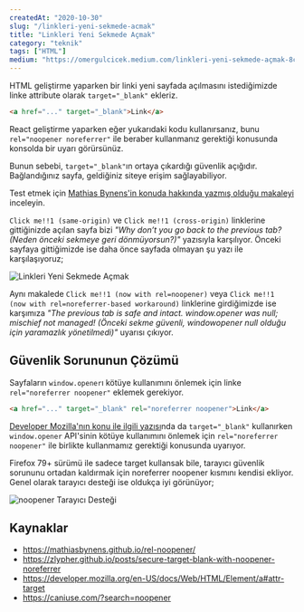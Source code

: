 ```yaml
---
createdAt: "2020-10-30"
slug: "/linkleri-yeni-sekmede-acmak"
title: "Linkleri Yeni Sekmede Açmak"
category: "teknik"
tags: ["HTML"]
medium: "https://omergulcicek.medium.com/linkleri-yeni-sekmede-açmak-8c8c8c8c8c8c"
---
```


HTML geliştirme yaparken bir linki yeni sayfada açılmasını istediğimizde linke attribute olarak `target="_blank"` ekleriz.

```html
<a href="..." target="_blank">Link</a>
```

React geliştirme yaparken eğer yukarıdaki kodu kullanırsanız, bunu `rel="noopener noreferrer"` ile beraber kullanmanız gerektiği konusunda konsolda bir uyarı görürsünüz.

Bunun sebebi, `target="_blank"`ın ortaya çıkardığı güvenlik açığıdır. Bağlandığınız sayfa, geldiğiniz siteye erişim sağlayabiliyor.

Test etmek için <a href="https://mathiasbynens.github.io/rel-noopener" target="_blank" rel="noreferrer noopener">Mathias Bynens'in konuda hakkında yazmış olduğu makaleyi</a> inceleyin.

`Click me!!1 (same-origin)` ve `Click me!!1 (cross-origin)` linklerine gittiğinizde açılan sayfa bizi _"Why don’t you go back to the previous tab? (Neden önceki sekmeye geri dönmüyorsun?)"_ yazısıyla karşılıyor. Önceki sayfaya gittiğimizde ise daha önce sayfada olmayan şu yazı ile karşılaşıyoruz;

![Linkleri Yeni Sekmede Açmak](/blog/2020-10-30/blank.png)

Aynı makalede `Click me!!1 (now with rel=noopener)` veya `Click me!!1 (now with rel=noreferrer-based workaround)` linklerine girdiğimizde ise karşımıza _"The previous tab is safe and intact. window.opener was null; mischief not managed! (Önceki sekme güvenli, windowopener null olduğu için yaramazlık yönetilmedi)"_ uyarısı çıkıyor.

## Güvenlik Sorununun Çözümü

Sayfaların `window.opener`ı kötüye kullanımını önlemek için linke `rel="noreferrer noopener"` eklemek gerekiyor.

```html
<a href="..." target="_blank" rel="noreferrer noopener">Link</a>
```

<a href="https://developer.mozilla.org/en-US/docs/Web/HTML/Element/a#attr-target" target="_blank" rel="noreferrer noopener">Developer Mozilla'nın konu ile ilgili yazısı</a>nda da `target="_blank"` kullanırken `window.opener` API'sinin kötüye kullanımını önlemek için `rel="noreferrer noopener"` ile birlikte kullanmamız gerektiği konusunda uyarıyor.

Firefox 79+ sürümü ile sadece target kullansak bile, tarayıcı güvenlik sorununu ortadan kaldırmak için noreferrer noopener kısmını kendisi ekliyor. Genel olarak tarayıcı desteği ise oldukça iyi görünüyor;

![noopener Tarayıcı Desteği](/blog/2020-10-30/noopener.png)

## Kaynaklar

- <a href="https://mathiasbynens.github.io/rel-noopener/" target="_blank" rel="noreferrer noopener">https://mathiasbynens.github.io/rel-noopener/</a>
- <a href="https://zlypher.github.io/posts/secure-target-blank-with-noopener-noreferrer" target="_blank" rel="noreferrer noopener">https://zlypher.github.io/posts/secure-target-blank-with-noopener-noreferrer</a>
- <a href="https://developer.mozilla.org/en-US/docs/Web/HTML/Element/a#attr-target" target="_blank" rel="noreferrer noopener">https://developer.mozilla.org/en-US/docs/Web/HTML/Element/a#attr-target</a>
- <a href="https://caniuse.com/?search=noopener" target="_blank" rel="noreferrer noopener">https://caniuse.com/?search=noopener</a>
